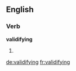 ==English==

===Verb===
'''validifying'''

# {{present participle of|validify}}

[[de:validifying]]
[[fr:validifying]]